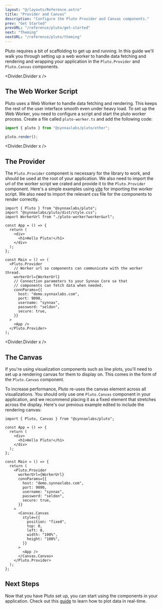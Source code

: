 ```yaml
---
layout: "@/layouts/Reference.astro"
title: "Provider and Canvas"
description: "Configure the Pluto Provider and Canvas components."
prev: "Get Started"
prevURL: "/reference/pluto/get-started"
next: "Theming"
nextURL: "/reference/pluto/theming"
---
```



Pluto requires a bit of scaffolding to get up and running. In this guide we'll walk you
through setting up a web worker to handle data fetching and rendering and wrapping your
application in the `Pluto.Provider` and `Pluto.Canvas` components.

<Divider.Divider x />

## The Web Worker Script

Pluto uses a Web Worker to handle data fetching and rendering. This keeps the rest of
the user interface smooth even under heavy load. To set up the Web Worker, you need to
configure a script and start the pluto worker process. Create a file called
`pluto-worker.ts` and add the following code:

```typescript
import { pluto } from "@synnaxlabs/pluto/ether";

pluto.render();
```

<Divider.Divider x />

## The Provider

The `Pluto.Provider` component is necessary for the library to work, and should be used
at the root of your application. We also need to import the url of the worker script we
crated and provide it to the `Pluto.Provider` component. Here's a simple examples using
[vite](https://vitejs.dev/) for importing the worker script. We also need to import the
relevant css file for the components to render correctly.

```tsx
import { Pluto } from "@synnaxlabs/pluto";
import "@synnaxlabs/pluto/dist/style.css";
import WorkerUrl from "./pluto-worker?worker&url";

const App = () => {
  return (
    <div>
      <h1>Hello Pluto!</h1>
    </div>
  );
};

const Main = () => (
  <Pluto.Provider
    // Worker url so components can communicate with the worker thread.
    workerUrl={WorkerUrl}
    // Connection parameters to your Synnax Core so that
    // components can fetch data when needed.
    connParams={{
      host: "demo.synnaxlabs.com",
      port: 9090,
      username: "synnax",
      password: "seldon",
      secure: true,
    }}
  >
    <App />
  </Pluto.Provider>
);
```

<Divider.Divider x />

## The Canvas

If you're using visualization components such as line plots, you'll need to set up a
rendering canvas for them to display on. This comes in the form of the `Pluto.Canvas`
component.

To increase performance, Pluto re-uses the canvas element across all visualizations. You
should only use one `Pluto.Canvas` component in your application, and we recommend
placing it as a fixed element that stretches across the display. Here's our previous
example edited to include the rendering canvas:

```tsx
import { Pluto, Canvas } from "@synnaxlabs/pluto";

const App = () => {
  return (
    <div>
      <h1>Hello Pluto!</h1>
    </div>
  );
};

const Main = () => {
  return (
    <Pluto.Provider
      workerUrl={WorkerUrl}
      connParams={{
        host: "demo.synnaxlabs.com",
        port: 9090,
        username: "synnax",
        password: "seldon",
        secure: true,
      }}
    >
      <Canvas.Canvas
        style={{
          position: "fixed",
          top: 0,
          left: 0,
          width: "100%",
          height: "100%",
        }}
      >
        <App />
      </Canvas.Canvas>
    </Pluto.Provider>
  );
};
```

## Next Steps

Now that you have Pluto set up, you can start using the components in your application.
Check out this [guide](/reference/pluto/line-plot) to learn how to plot data in
real-time.
